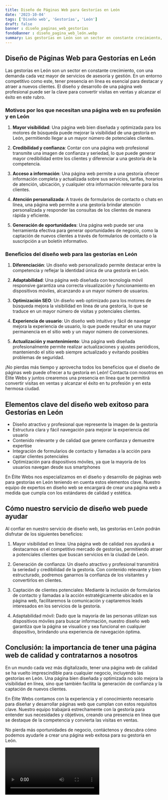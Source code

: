 ```yaml
---
title: Diseño de Páginas Web para Gestorías en León
date: '2023-10-04'
tags: ['Diseño web', 'Gestorías', 'León']
draft: false
banner : diseño_paginas_web_gestorías
fondoBanner : diseño_pagina_web_león.webp
summary: Las gestorías en León son un sector en constante crecimiento, con una demanda cada vez mayor de servicios de asesoría y gestión. En un entorno competitivo como este, tener presencia en línea es esencial para destacar y atraer a nuevos clientes. El diseño y desarrollo de una página web profesional puede ser la clave para convertir visitas en ventas y alcanzar el éxito en este rubro.
---
```


## Diseño de Páginas Web para Gestorías en León

Las gestorías en León son un sector en constante crecimiento, con una demanda cada vez mayor de servicios de asesoría y gestión. En un entorno competitivo como este, tener presencia en línea es esencial para destacar y atraer a nuevos clientes. El diseño y desarrollo de una página web profesional puede ser la clave para convertir visitas en ventas y alcanzar el éxito en este rubro.

### Motivos por los que necesitan una página web en su profesión y en León

1. **Mayor visibilidad**: Una página web bien diseñada y optimizada para los motores de búsqueda puede mejorar la visibilidad de una gestoría en León, permitiendo llegar a un mayor número de potenciales clientes.

2. **Credibilidad y confianza**: Contar con una página web profesional transmite una imagen de confianza y seriedad, lo que puede generar mayor credibilidad entre los clientes y diferenciar a una gestoría de la competencia.

3. **Acceso a información**: Una página web permite a una gestoría ofrecer información completa y actualizada sobre sus servicios, tarifas, horarios de atención, ubicación, y cualquier otra información relevante para los clientes.

4. **Atención personalizada**: A través de formularios de contacto o chats en línea, una página web permite a una gestoría brindar atención personalizada y responder las consultas de los clientes de manera rápida y eficiente.

5. **Generación de oportunidades**: Una página web puede ser una herramienta efectiva para generar oportunidades de negocio, como la captación de nuevos clientes a través de formularios de contacto o la suscripción a un boletín informativo.

### Beneficios del diseño web para las gestorías en León

1. **Diferenciación**: Un diseño web personalizado permite destacar entre la competencia y reflejar la identidad única de una gestoría en León.

2. **Adaptabilidad**: Una página web diseñada con tecnología móvil responsive garantiza una correcta visualización y funcionamiento en dispositivos móviles, alcanzando a un mayor número de usuarios.

3. **Optimización SEO**: Un diseño web optimizado para los motores de búsqueda mejora la visibilidad en línea de una gestoría, lo que se traduce en un mayor número de visitas y potenciales clientes.

4. **Experiencia de usuario**: Un diseño web intuitivo y fácil de navegar mejora la experiencia de usuario, lo que puede resultar en una mayor permanencia en el sitio web y un mayor número de conversiones.

5. **Actualización y mantenimiento**: Una página web diseñada profesionalmente permite realizar actualizaciones y ajustes periódicos, manteniendo el sitio web siempre actualizado y evitando posibles problemas de seguridad.

¡No pierdas más tiempo y aprovecha todos los beneficios que el diseño de páginas web puede ofrecer a tu gestoría en León! Contacta con nosotros en Élite Webs y juntos crearemos una presencia en línea que te permitirá convertir visitas en ventas y alcanzar el éxito en tu profesión y en esta hermosa ciudad.

<GifSeo />

<Cta />

## Elementos clave del diseño web exitoso para Gestorías en León

- Diseño atractivo y profesional que represente la imagen de la gestoría
- Estructura clara y fácil navegación para mejorar la experiencia del usuario
- Contenido relevante y de calidad que genere confianza y demuestre expertise
- Integración de formularios de contacto y llamadas a la acción para captar clientes potenciales
- Optimización para dispositivos móviles, ya que la mayoría de los usuarios navegan desde sus smartphones

En Élite Webs nos especializamos en el diseño y desarrollo de páginas web para gestorías en León teniendo en cuenta estos elementos clave. Nuestro equipo de expertos en diseño web se encargará de crear una página web a medida que cumpla con los estándares de calidad y estética. 

## Cómo nuestro servicio de diseño web puede ayudar

Al confiar en nuestro servicio de diseño web, las gestorías en León podrán disfrutar de los siguientes beneficios:

1. Mayor visibilidad en línea: Una página web de calidad nos ayudará a destacarnos en el competitivo mercado de gestorías, permitiendo atraer a potenciales clientes que buscan servicios en la ciudad de León.

2. Generación de confianza: Un diseño atractivo y profesional transmitirá la seriedad y credibilidad de la gestoría. Con contenido relevante y bien estructurado, podremos ganarnos la confianza de los visitantes y convertirlos en clientes.

3. Captación de clientes potenciales: Mediante la inclusión de formularios de contacto y llamadas a la acción estratégicamente ubicados en la página web, facilitaremos la comunicación y captaremos leads interesados en los servicios de la gestoría.

4. Adaptabilidad móvil: Dado que la mayoría de las personas utilizan sus dispositivos móviles para buscar información, nuestro diseño web garantiza que la página se visualice y sea funcional en cualquier dispositivo, brindando una experiencia de navegación óptima.

## Conclusión: la importancia de tener una página web de calidad y contratarnos a nosotros

En un mundo cada vez más digitalizado, tener una página web de calidad se ha vuelto imprescindible para cualquier negocio, incluyendo las gestorías en León. Una página bien diseñada y optimizada no solo mejora la visibilidad en línea, sino que también facilita la generación de confianza y la captación de nuevos clientes.

En Élite Webs contamos con la experiencia y el conocimiento necesario para diseñar y desarrollar páginas web que cumplan con estos requisitos clave. Nuestro equipo trabajará estrechamente con la gestoría para entender sus necesidades y objetivos, creando una presencia en línea que se destaque de la competencia y convierta las visitas en ventas.

No pierda más oportunidades de negocio, contáctenos y descubra cómo podemos ayudarle a crear una página web exitosa para su gestoría en León.

<Video />

<CtaBot job='Gestorías' city='León'/>

<Gmaps query='León+españa+maps' />